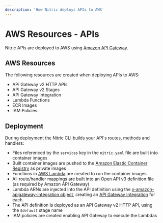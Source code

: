 ```yaml
---
description: 'How Nitric deploys APIs to AWS'
---
```


# AWS Resources - APIs

Nitric APIs are deployed to AWS using [Amazon API Gateway](https://aws.amazon.com/api-gateway/).

## AWS Resources

The following resources are created when deploying APIs to AWS:

- API Gateway v2 HTTP APIs
- API Gateway v2 Stages
- API Gateway Integration
- Lambda Functions
- ECR Images
- IAM Policies

## Deployment

During deployment the Nitric CLI builds your API's routes, methods and handlers:

- Files referenced by the `services` key in the `nitric.yaml` file are built into container images
- Built container images are pushed to the [Amazon Elastic Container Registry](https://aws.amazon.com/ecr/) as private images
- Functions in [AWS Lambda](https://aws.amazon.com/lambda/) are created to run the container images
- All route/handler mappings are built into an Open API v3 definition file (as required by Amazon API Gateway)
- Lambda ARNs are injected into the API definition using the [x-amazon-apigateway-integration object](https://docs.aws.amazon.com/apigateway/latest/developerguide/api-gateway-swagger-extensions-integration.html), creating an [API Gateway Integration](https://docs.aws.amazon.com/apigateway/api-reference/resource/integration/) for each.
- The API definition is deployed as an API Gateway v2 HTTP API, using the `$default` stage name
- IAM policies are created enabling API Gateway to execute the Lambdas
